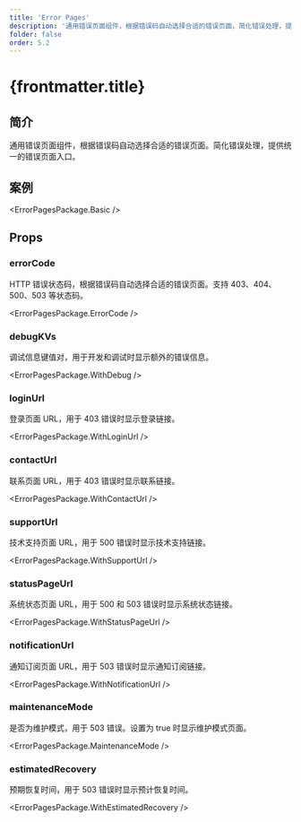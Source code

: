 ```yaml
---
title: 'Error Pages'
description: '通用错误页面组件，根据错误码自动选择合适的错误页面，简化错误处理，提供统一的错误页面入口'
folder: false
order: 5.2
---
```



# {frontmatter.title}

## 简介

通用错误页面组件，根据错误码自动选择合适的错误页面。简化错误处理，提供统一的错误页面入口。

## 案例

<ErrorPagesPackage.Basic />

## Props

### errorCode

HTTP 错误状态码，根据错误码自动选择合适的错误页面。支持 403、404、500、503 等状态码。

<ErrorPagesPackage.ErrorCode />

### debugKVs

调试信息键值对，用于开发和调试时显示额外的错误信息。

<ErrorPagesPackage.WithDebug />

### loginUrl

登录页面 URL，用于 403 错误时显示登录链接。

<ErrorPagesPackage.WithLoginUrl />

### contactUrl

联系页面 URL，用于 403 错误时显示联系链接。

<ErrorPagesPackage.WithContactUrl />

### supportUrl

技术支持页面 URL，用于 500 错误时显示技术支持链接。

<ErrorPagesPackage.WithSupportUrl />

### statusPageUrl

系统状态页面 URL，用于 500 和 503 错误时显示系统状态链接。

<ErrorPagesPackage.WithStatusPageUrl />

### notificationUrl

通知订阅页面 URL，用于 503 错误时显示通知订阅链接。

<ErrorPagesPackage.WithNotificationUrl />

### maintenanceMode

是否为维护模式，用于 503 错误。设置为 true 时显示维护模式页面。

<ErrorPagesPackage.MaintenanceMode />

### estimatedRecovery

预期恢复时间，用于 503 错误时显示预计恢复时间。

<ErrorPagesPackage.WithEstimatedRecovery />
